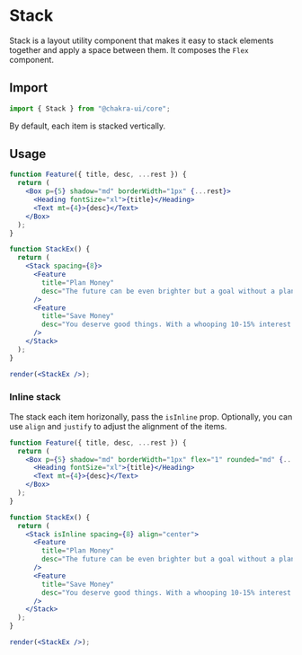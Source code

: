 # Stack

Stack is a layout utility component that makes it easy to stack elements
together and apply a space between them. It composes the `Flex` component.

## Import

```js
import { Stack } from "@chakra-ui/core";
```

By default, each item is stacked vertically.

## Usage

```jsx isManual=true
function Feature({ title, desc, ...rest }) {
  return (
    <Box p={5} shadow="md" borderWidth="1px" {...rest}>
      <Heading fontSize="xl">{title}</Heading>
      <Text mt={4}>{desc}</Text>
    </Box>
  );
}

function StackEx() {
  return (
    <Stack spacing={8}>
      <Feature
        title="Plan Money"
        desc="The future can be even brighter but a goal without a plan is just a wish"
      />
      <Feature
        title="Save Money"
        desc="You deserve good things. With a whooping 10-15% interest rate per annum, grow your savings on your own terms with our completely automated process"
      />
    </Stack>
  );
}

render(<StackEx />);
```

### Inline stack

The stack each item horizonally, pass the `isInline` prop. Optionally, you can
use `align` and `justify` to adjust the alignment of the items.

```jsx isManual=true
function Feature({ title, desc, ...rest }) {
  return (
    <Box p={5} shadow="md" borderWidth="1px" flex="1" rounded="md" {...rest}>
      <Heading fontSize="xl">{title}</Heading>
      <Text mt={4}>{desc}</Text>
    </Box>
  );
}

function StackEx() {
  return (
    <Stack isInline spacing={8} align="center">
      <Feature
        title="Plan Money"
        desc="The future can be even brighter but a goal without a plan is just a wish"
      />
      <Feature
        title="Save Money"
        desc="You deserve good things. With a whooping 10-15% interest rate per annum, grow your savings."
      />
    </Stack>
  );
}

render(<StackEx />);
```
